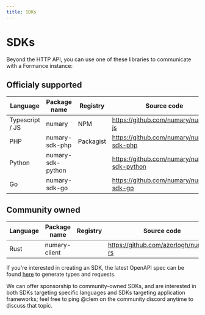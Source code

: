 ```yaml
---
title: SDKs
---
```


# SDKs

Beyond the HTTP API, you can use one of these libraries to communicate with a Formance instance:

## Officialy supported

| Language        | Package name      | Registry  | Source code                                 |
|-----------------|-------------------|-----------|---------------------------------------------|
| Typescript / JS | numary            | NPM       | https://github.com/numary/numary-js         |
| PHP             | numary-sdk-php    | Packagist | https://github.com/numary/numary-sdk-php    |
| Python          | numary-sdk-python |           | https://github.com/numary/numary-sdk-python |
| Go              | numary-sdk-go     |           | https://github.com/numary/numary-sdk-go     |

## Community owned

| Language        | Package name  | Registry | Source code                           |
|-----------------|---------------|----------|---------------------------------------|
| Rust            | numary-client |          | https://github.com/azorlogh/numary-rs |


If you're interested in creating an SDK, the latest OpenAPI spec can be found [here](https://api.numary.cloud/swagger.ledger.json) to generate types and requests.

We can offer sponsorship to community-owned SDKs, and are interested in both SDKs targeting specific languages and SDKs targeting application frameworks; feel free to ping @clem on the community discord anytime to discuss that topic.
